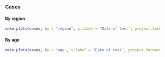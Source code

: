 ### Cases {.tabset}

#### By region
```r
make.plots(cases, by = "region", x.label = "Date of test", project.forwards = TRUE)
```

#### By age
```r
make.plots(cases, by = "age", x.label = "Date of test", project.forwards = TRUE)
```
